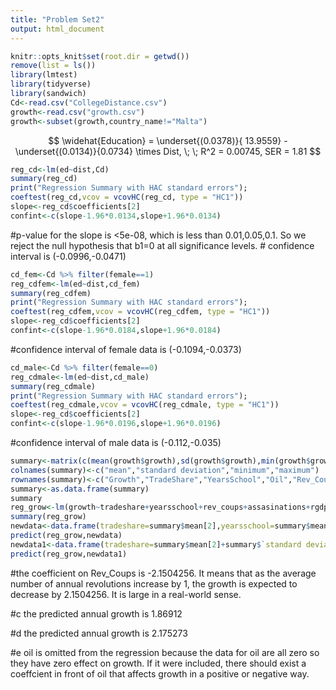 ---
title: "Problem Set2"
output: html_document
---

```{r setup, include=FALSE}
knitr::opts_knit$set(root.dir = getwd())
remove(list = ls())
library(lmtest)
library(tidyverse)
library(sandwich)
Cd<-read.csv("CollegeDistance.csv")
growth<-read.csv("growth.csv")
growth<-subset(growth,country_name!="Malta")
```

$$ \widehat{Education} = \underset{(0.0378)}{ 13.9559} - \underset{(0.0134)}{0.0734} \times Dist, \; \; R^2 = 0.00745, SER = 1.81 $$
```{r}
reg_cd<-lm(ed~dist,Cd)
summary(reg_cd)
print("Regression Summary with HAC standard errors");
coeftest(reg_cd,vcov = vcovHC(reg_cd, type = "HC1"))
slope<-reg_cd$coefficients[2]
confint<-c(slope-1.96*0.0134,slope+1.96*0.0134)
```
#p-value for the slope is <5e-08, which is less than 0.01,0.05,0.1. So we reject the null hypothesis that b1=0 at all significance levels.
# confidence interval is (-0.0996,-0.0471)

```{r}
cd_fem<-Cd %>% filter(female==1)
reg_cdfem<-lm(ed~dist,cd_fem)
summary(reg_cdfem)
print("Regression Summary with HAC standard errors");
coeftest(reg_cdfem,vcov = vcovHC(reg_cdfem, type = "HC1"))
slope<-reg_cd$coefficients[2]
confint<-c(slope-1.96*0.0184,slope+1.96*0.0184)
```
#confidence interval of female data is (-0.1094,-0.0373)

```{r}
cd_male<-Cd %>% filter(female==0)
reg_cdmale<-lm(ed~dist,cd_male)
summary(reg_cdmale)
print("Regression Summary with HAC standard errors");
coeftest(reg_cdmale,vcov = vcovHC(reg_cdmale, type = "HC1"))
slope<-reg_cd$coefficients[2]
confint<-c(slope-1.96*0.0196,slope+1.96*0.0196)
```
#confidence interval of male data is (-0.112,-0.035)

```{r}
summary<-matrix(c(mean(growth$growth),sd(growth$growth),min(growth$growth),max(growth$growth),mean(growth$tradeshare),sd(growth$tradeshare),min(growth$tradeshare),max(growth$tradeshare),mean(growth$yearsschool),sd(growth$yearsschool),min(growth$yearsschool),max(growth$yearsschool),mean(growth$oil),sd(growth$oil),min(growth$oil),max(growth$oil),mean(growth$rev_coups),sd(growth$rev_coups),min(growth$rev_coups),max(growth$rev_coups),mean(growth$assasinations),sd(growth$assasinations),min(growth$assasinations),max(growth$assasinations),mean(growth$rgdp60),sd(growth$rgdp60),min(growth$rgdp60),max(growth$rgdp60)),ncol=4,byrow = TRUE)
colnames(summary)<-c("mean","standard deviation","minimum","maximum")
rownames(summary)<-c("Growth","TradeShare","YearsSchool","Oil","Rev_Coups","Assassinations","RGDP60")
summary<-as.data.frame(summary)
summary
reg_grow<-lm(growth~tradeshare+yearsschool+rev_coups+assasinations+rgdp60,growth)
summary(reg_grow)
newdata<-data.frame(tradeshare=summary$mean[2],yearsschool=summary$mean[3],rev_coups=summary$mean[5],assasinations=summary$mean[6],rgdp60=summary$mean[7])
predict(reg_grow,newdata)
newdata1<-data.frame(tradeshare=summary$mean[2]+summary$`standard deviation`[2],yearsschool=summary$mean[3],rev_coups=summary$mean[5],assasinations=summary$mean[6],rgdp60=summary$mean[7])
predict(reg_grow,newdata1)

```
#the coefficient on Rev_Coups is  -2.1504256. It means that as the average number of annual revolutions increase by 1, the growth is expected to decrease by  2.1504256. It is large in a real-world sense.

#c the predicted annual growth is 1.86912

#d the predicted annual growth is 2.175273

#e oil is omitted from the regression because the data for oil are all zero so they have zero effect on growth. If it were included, there should exist a coeffcient in front of oil that affects growth in a positive or negative way.


